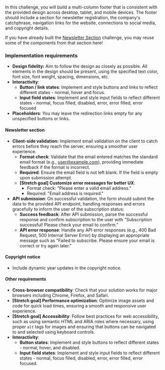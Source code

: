 In this challenge, you will build a multi-column footer that is consistent with the provided design across desktop, tablet, and mobile devices. The footer should include a section for newsletter registration, the company's catchphrase, navigation links for the website, connections to social media, and copyright details.

If you have already built the [Newsletter Section](/projects/challenges/newsletter-section) challenge, you may reuse some of the components from that section here!

### Implementation requirements

- **Design fidelity:** Aim to follow the design as closely as possible. All elements in the design should be present, using the specified text color, font size, font weight, spacing, dimensions, etc.
- **Interactivity**:
  - **Button / link states**: Implement and style buttons and links to reflect different states - normal, hover and focus.
  - **Input field states**: Implement and style input fields to reflect different states - normal, focus filled, disabled, error, error filled, error focused
- **Placeholders**: You may leave the redirection links empty for any unspecified buttons or links.

#### Newsletter section

- **Client-side validation:** Implement email validation on the client to catch errors before they reach the server, ensuring a smoother user experience.
  - **Format check**: Validate that the email entered matches the standard email format (e.g., user@example.com), providing immediate feedback if the format is incorrect.
  - **Required**: Ensure the email field is not left blank. If the field is empty upon submission attempt.
  - **[Stretch goal] Customize error messages for better UX**:
    - Format check: "Please enter a valid email address."
    - Required: "Email address is required."
- **API submission**: On successful validation, the form should submit the data to the provided API endpoint, handling responses and errors gracefully to inform the user of the subscription status:
  - **Success feedback**: After API submission, parse the successful response and confirm subscription to the user with "Subscription successful! Please check your email to confirm."
  - **API error response**: Handle any API error responses (e.g., 400 Bad Request, 500 Internal Server Error) by displaying an appropriate message such as "Failed to subscribe. Please ensure your email is correct or try again later."

#### Copyright notice

- Include dynamic year updates in the copyright notice.

#### Other requirements

- **Cross-browser compatibility**: Check that your solution works for major browsers including Chrome, Firefox, and Safari.
- **[Stretch goal] Performance optimization**: Optimize image assets and code for quick load times, ensuring a smooth and responsive user experience.
- **[Stretch goal] Accessibility**: Follow best practices for web accessibility, such as using semantic HTML and ARIA roles where necessary, using proper `alt` tags for images and ensuring that buttons can be navigated to and selected using keyboard controls.
- **Interactivity**:
  - **Button states**: Implement and style buttons to reflect different states - normal, hover, and disabled.
  - **Input field states**: Implement and style input fields to reflect different states - normal, focus filled, disabled, error, error filled, error focused.
